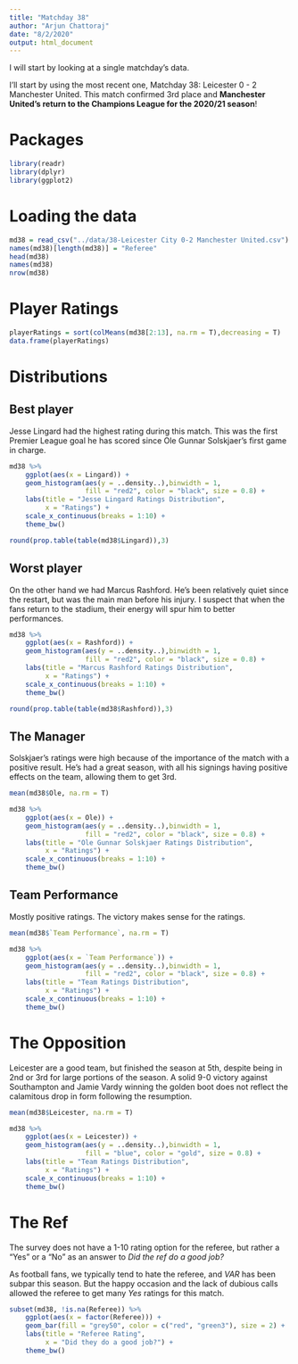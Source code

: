 ```yaml
---
title: "Matchday 38"
author: "Arjun Chattoraj"
date: "8/2/2020"
output: html_document
---
```


I will start by looking at a single matchday's data. 

I'll start by using the most recent one, Matchday 38: Leicester 0 - 2 Manchester United. This match confirmed 3rd place and **Manchester United's return to the Champions League for the 2020/21 season**!

# Packages

```r
library(readr)
library(dplyr)
library(ggplot2)
```

# Loading the data

```r
md38 = read_csv("../data/38-Leicester City 0-2 Manchester United.csv")
names(md38)[length(md38)] = "Referee"
head(md38)
names(md38)
nrow(md38)
```

# Player Ratings

```r
playerRatings = sort(colMeans(md38[2:13], na.rm = T),decreasing = T)
data.frame(playerRatings)
```

# Distributions

## Best player

Jesse Lingard had the highest rating during this match. This was the first Premier League goal he has scored since Ole Gunnar Solskjaer's first game in charge.

```r
md38 %>%
    ggplot(aes(x = Lingard)) +
    geom_histogram(aes(y = ..density..),binwidth = 1, 
                   fill = "red2", color = "black", size = 0.8) +
    labs(title = "Jesse Lingard Ratings Distribution",
         x = "Ratings") +
    scale_x_continuous(breaks = 1:10) +
    theme_bw()
```

```r
round(prop.table(table(md38$Lingard)),3)
```


## Worst player

On the other hand we had Marcus Rashford. He's been relatively quiet since the restart, but was the main man before his injury. I suspect that when the fans return to the stadium, their energy will spur him to better performances.

```r
md38 %>%
    ggplot(aes(x = Rashford)) +
    geom_histogram(aes(y = ..density..),binwidth = 1, 
                   fill = "red2", color = "black", size = 0.8) +
    labs(title = "Marcus Rashford Ratings Distribution",
         x = "Ratings") +
    scale_x_continuous(breaks = 1:10) +
    theme_bw()
```

```r
round(prop.table(table(md38$Rashford)),3)
```

## The Manager

Solskjaer's ratings were high because of the importance of the match with a positive result. He's had a great season, with all his signings having positive effects on the team, allowing them to get 3rd.

```r
mean(md38$Ole, na.rm = T)

md38 %>%
    ggplot(aes(x = Ole)) +
    geom_histogram(aes(y = ..density..),binwidth = 1, 
                   fill = "red2", color = "black", size = 0.8) +
    labs(title = "Ole Gunnar Solskjaer Ratings Distribution",
         x = "Ratings") +
    scale_x_continuous(breaks = 1:10) +
    theme_bw()
```

## Team Performance

Mostly positive ratings. The victory makes sense for the ratings.

```r
mean(md38$`Team Performance`, na.rm = T)

md38 %>%
    ggplot(aes(x = `Team Performance`)) +
    geom_histogram(aes(y = ..density..),binwidth = 1, 
                   fill = "red2", color = "black", size = 0.8) +
    labs(title = "Team Ratings Distribution",
         x = "Ratings") +
    scale_x_continuous(breaks = 1:10) +
    theme_bw()
```

# The Opposition

Leicester are a good team, but finished the season at 5th, despite being in 2nd or 3rd for large portions of the season. A solid 9-0 victory against Southampton and Jamie Vardy winning the golden boot does not reflect the calamitous drop in form following the resumption.

```r
mean(md38$Leicester, na.rm = T)

md38 %>%
    ggplot(aes(x = Leicester)) +
    geom_histogram(aes(y = ..density..),binwidth = 1, 
                   fill = "blue", color = "gold", size = 0.8) +
    labs(title = "Team Ratings Distribution",
         x = "Ratings") +
    scale_x_continuous(breaks = 1:10) +
    theme_bw()
```


# The Ref

The survey does not have a 1-10 rating option for the referee, but rather a "Yes" or a "No" as an answer to *Did the ref do a good job?*

As football fans, we typically tend to hate the referee, and *VAR* has been subpar this season. But the happy occasion and the lack of dubious calls allowed the referee to get many *Yes* ratings for this match.

```r
subset(md38, !is.na(Referee)) %>%
    ggplot(aes(x = factor(Referee))) +
    geom_bar(fill = "grey50", color = c("red", "green3"), size = 2) +
    labs(title = "Referee Rating",
         x = "Did they do a good job?") +
    theme_bw()
```

